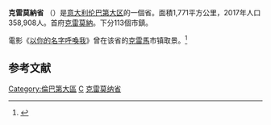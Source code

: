 {{Infobox_ProvinceIT |
  fullname              =  |
  name                  = Cremona |
  region                = [[伦巴第大区|伦巴第大区]] |
  capital               = [[克雷莫納|克雷莫納]] |
  commune               = 113 |
  area                  = 1,771 |
  population_as_of      = 2017年 |
  population            = 358,908 |
  populationdensity     = 200 |
  vehicle               = CR |
  postal_code           = 26100, 26010-26049 |
  telephone_prefix      = 0372, 0373, 0374, 0375, 0363 |
  ISTAT                 = 019 |
  president             = Paolo Signoroni |
  map                   = [[File:Cremona_posizione.png|150px]]|
  coatofarms            = |
}}
'''克雷莫納省''' （{{lang-it|Provincia di Cremona}}）是[[意大利|意大利]][[伦巴第大区|伦巴第大区]]的一個省。面積1,771平方公里，2017年人口358,908人。首府[[克雷莫納|克雷莫納]]。下分113個市鎮。

電影《[[请以你的名字呼唤我_(电影)|以你的名字呼喚我]]》曾在该省的[[克雷馬|克雷馬]]市镇取景。<ref>{{Cite web|title=请以你的名字呼唤我。 - 请以你的名字呼唤我|url=https://m.douban.com/movie/review/9394302/|accessdate=2020-07-30|work=豆瓣(手机版)}}</ref>

== 参考文献 ==
{{Reflist}}

{{Lombardy}}
{{克雷莫納省市鎮}}
{{Authority control}}
{{italy-geo-stub}}

[[Category:倫巴第大區|Category:倫巴第大區]]
[[Category:意大利省份|C]]
[[Category:克雷莫纳省|]]
